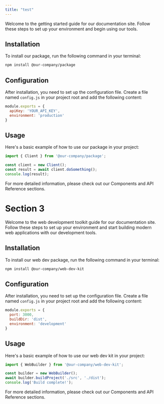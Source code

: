 ```yaml
---
title: "test"
---
```


Welcome to the getting started guide for our documentation site. Follow these steps to set up your environment and begin using our tools.

## Installation

To install our package, run the following command in your terminal:

```bash
npm install @our-company/package
```

## Configuration

After installation, you need to set up the configuration file. Create a file named `config.js` in your project root and add the following content:

```javascript
module.exports = {
  apiKey: 'YOUR_API_KEY',
  environment: 'production'
}
```

## Usage

Here's a basic example of how to use our package in your project:

```javascript
import { Client } from '@our-company/package';

const client = new Client();
const result = await client.doSomething();
console.log(result);
```

For more detailed information, please check out our Components and API Reference sections.

# Section 3

Welcome to the web development toolkit guide for our documentation site. Follow these steps to set up your environment and start building modern web applications with our development tools.

## Installation

To install our web dev package, run the following command in your terminal:

```bash
npm install @our-company/web-dev-kit
```

## Configuration

After installation, you need to set up the configuration file. Create a file named `config.js` in your project root and add the following content:

```javascript
module.exports = {
  port: 3000,
  buildDir: 'dist',
  environment: 'development'
}
```

## Usage

Here's a basic example of how to use our web dev kit in your project:

```javascript
import { WebBuilder } from '@our-company/web-dev-kit';

const builder = new WebBuilder();
await builder.buildProject('./src', './dist');
console.log('Build complete!');
```

For more detailed information, please check out our Components and API Reference sections.